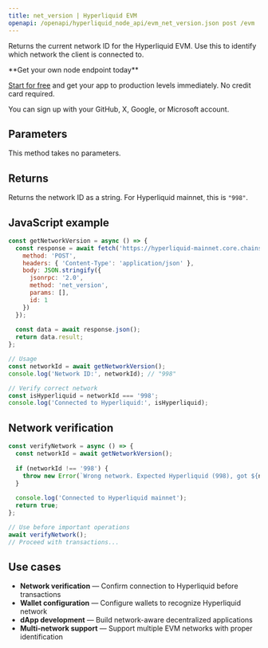 ```yaml
---
title: net_version | Hyperliquid EVM
openapi: /openapi/hyperliquid_node_api/evm_net_version.json post /evm
---
```


Returns the current network ID for the Hyperliquid EVM. Use this to identify which network the client is connected to.

<Check>
**Get your own node endpoint today**

[Start for free](https://console.chainstack.com/) and get your app to production levels immediately. No credit card required.

You can sign up with your GitHub, X, Google, or Microsoft account.
</Check>

## Parameters

This method takes no parameters.

## Returns

Returns the network ID as a string. For Hyperliquid mainnet, this is `"998"`.

## JavaScript example

```javascript
const getNetworkVersion = async () => {
  const response = await fetch('https://hyperliquid-mainnet.core.chainstack.com/YOUR_API_KEY/evm', {
    method: 'POST',
    headers: { 'Content-Type': 'application/json' },
    body: JSON.stringify({
      jsonrpc: '2.0',
      method: 'net_version',
      params: [],
      id: 1
    })
  });
  
  const data = await response.json();
  return data.result;
};

// Usage
const networkId = await getNetworkVersion();
console.log('Network ID:', networkId); // "998"

// Verify correct network
const isHyperliquid = networkId === '998';
console.log('Connected to Hyperliquid:', isHyperliquid);
```

## Network verification

```javascript
const verifyNetwork = async () => {
  const networkId = await getNetworkVersion();
  
  if (networkId !== '998') {
    throw new Error(`Wrong network. Expected Hyperliquid (998), got ${networkId}`);
  }
  
  console.log('Connected to Hyperliquid mainnet');
  return true;
};

// Use before important operations
await verifyNetwork();
// Proceed with transactions...
```

## Use cases

* **Network verification** — Confirm connection to Hyperliquid before transactions
* **Wallet configuration** — Configure wallets to recognize Hyperliquid network
* **dApp development** — Build network-aware decentralized applications
* **Multi-network support** — Support multiple EVM networks with proper identification